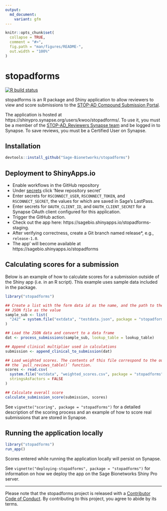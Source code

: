 ```yaml
---
output:
  md_document:
    variant: gfm
---
```


<!-- README.md is generated from README.Rmd. Please edit the README.Rmd file -->

```r
knitr::opts_chunk$set(
  collapse = TRUE,
  comment = "#>",
  fig.path = "man/figures/README-",
  out.width = "100%"
)
```

# stopadforms

<!-- badges: start -->
[![R build status](https://github.com/Sage-Bionetworks/stopadforms/workflows/R-CMD-check/badge.svg)](https://github.com/Sage-Bionetworks/stopadforms/actions)
<!-- badges: end -->

stopadforms is an R package and Shiny application to allow reviewers to view and
score submissions to the [STOP-AD Compound Submission Portal](https://stopadportal.synapse.org/#/).

The application is hosted at https://shinypro.synapse.org/users/kwoo/stopadforms/.
To use it, you must be a member of the
[STOP-AD_Reviewers Synapse team](https://www.synapse.org/#!Team:3403721) 
and be logged in to Synapse. To save reviews, you must be a Certified User on
Synapse.

## Installation

```r
devtools::install_github("Sage-Bionetworks/stopadforms")
```

## Deployment to ShinyApps.io

- Enable workflows in the GitHub repository
- Under [secrets](https://github.com/Sage-Bionetworks/stopadforms/settings/secrets/actions) click 'New repository secret'
- Enter secrets for `RSCONNECT_USER`, `RSCONNECT_TOKEN`, and `RSCONNECT_SECRET`, the values for which are saved in Sage's LastPass.
- Enter secrets for `OAUTH_CLIENT_ID`, and `OAUTH_CLIENT_SECRET` for a Synapse OAuth client configured for this application.
- Trigger the GitHub action.
- Check out the app here: https://sagebio.shinyapps.io/stopadforms-staging.
- After verifying correctness, create a Git branch named release*, e.g., `release-1.0`.
- The app' will become available at https://sagebio.shinyapps.io/stopadforms



## Calculating scores for a submission

Below is an example of how to calculate scores for a submission outside of the
Shiny app (i.e. in an R script). This example uses sample data included in the
package.


```r
library("stopadforms")

## Create a list with the form data id as the name, and the path to the included
## JSON file as the value
sample_sub <- list(
  "242" = system.file("extdata", "testdata.json", package = "stopadforms")
)

## Load the JSON data and convert to a data frame
dat <- process_submissions(sample_sub, lookup_table = lookup_table)

## Append clinical multiplier used in calculations
submission <- append_clinical_to_submission(dat)

## Load weighted scores. The contents of this file correspond to the output of
## the `pull_reviews_table()` function.
scores <- read.csv(
  system.file("extdata", "weighted_scores.csv", package = "stopadforms"),
  stringsAsFactors = FALSE
)

## Calculate overall score
calculate_submission_score(submission, scores)
```

See `vignette("scoring", package = "stopadforms")` for a detailed
description of the scoring process and an example of how to score real
submissions that are stored in Synapse.

## Running the application locally

```r
library("stopadforms")
run_app()
```

Scores entered while running the application locally will persist on Synapse.

See `vignette("deploying-stopadforms", package = "stopadforms")` for information
on how we deploy the app on the Sage Bionetworks Shiny Pro server.


---

Please note that the stopadforms project is released with a [Contributor Code of
Conduct](.github/CODE_OF_CONDUCT.md). By contributing to this project, you agree
to abide by its terms.
